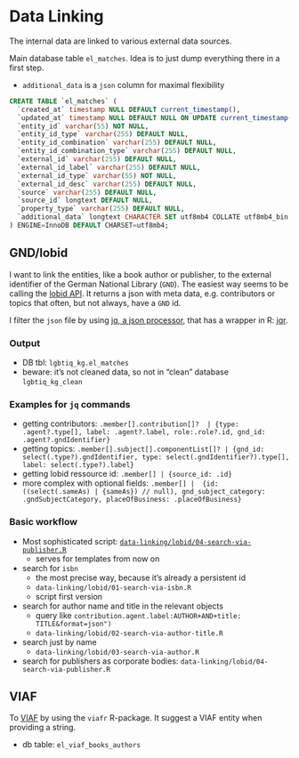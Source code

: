 # Data Linking

The internal data are linked to various external data sources.

Main database table `el_matches`. Idea is to just dump everything there in a first step.

* `additional_data` is a `json` column for maximal flexibility 

```sql
CREATE TABLE `el_matches` (
  `created_at` timestamp NULL DEFAULT current_timestamp(),
  `updated_at` timestamp NULL DEFAULT NULL ON UPDATE current_timestamp(),
  `entity_id` varchar(55) NOT NULL,
  `entity_id_type` varchar(255) DEFAULT NULL,
  `entity_id_combination` varchar(255) DEFAULT NULL,
  `entity_id_combination_type` varchar(255) DEFAULT NULL,
  `external_id` varchar(255) DEFAULT NULL,
  `external_id_label` varchar(255) DEFAULT NULL,
  `external_id_type` varchar(55) NOT NULL,
  `external_id_desc` varchar(255) DEFAULT NULL,
  `source` varchar(255) DEFAULT NULL,
  `source_id` longtext DEFAULT NULL,
  `property_type` varchar(255) DEFAULT NULL,
  `additional_data` longtext CHARACTER SET utf8mb4 COLLATE utf8mb4_bin DEFAULT NULL CHECK (json_valid(`additional_data`))
) ENGINE=InnoDB DEFAULT CHARSET=utf8mb4;
```


## GND/lobid

I want to link the entities, like a book author or publisher, to the external identifier of the German National Library (`GND`).
The easiest way seems to be calling the [lobid API](https://lobid.org/resources/api). 
It returns a json with meta data, e.g. contributors or topics that often, but not always, have a `GND` id.

I filter the `json` file by using [jq, a json processor,](https://stedolan.github.io/jq/) that has a wrapper in R: [jqr](https://github.com/ropensci/jqr).

### Output

* DB tbl: `lgbtiq_kg.el_matches`
* beware: it's not cleaned data, so not in "clean" database `lgbtiq_kg_clean`

### Examples for `jq` commands

* getting contributors: `.member[].contribution[]?  | {type: .agent?.type[], label: .agent?.label, role:.role?.id, gnd_id: .agent?.gndIdentifier}`
* getting topics: `.member[].subject[].componentList[]? | {gnd_id: select(.type?).gndIdentifier, type: select(.gndIdentifier?).type[], label: select(.type?).label}`
* getting lobid ressource id: `.member[] | {source_id: .id}`
* more complex with optional fields: `.member[] |  {id: ((select(.sameAs) | {sameAs}) // null), gnd_subject_category: .gndSubjectCategory, placeOfBusiness: .placeOfBusiness}`

### Basic workflow

* Most sophisticated script: [`data-linking/lobid/04-search-via-publisher.R`](https://github.com/cutterkom/remove-na-lgbtiq-queer-knowledge-graph/blob/main/data-linking/lobid/04-search-via-publisher.R)
  * serves for templates from now on
* search for `isbn`
  * the most precise way, because it's already a persistent id 
  * `data-linking/lobid/01-search-via-isbn.R`
  * script first version
* search for author name and title in the relevant objects 
  * query like `contribution.agent.label:AUTHOR+AND+title: TITLE&format=json")`
  * `data-linking/lobid/02-search-via-author-title.R`
* search just by name
  * `data-linking/lobid/03-search-via-author.R`
* search for publishers as corporate bodies: `data-linking/lobid/04-search-via-publisher.R`
  
## VIAF

To [VIAF](http://viaf.org/) by using the `viafr` R-package. 
It suggest a VIAF entity when providing a string.

* db table: `el_viaf_books_authors`
